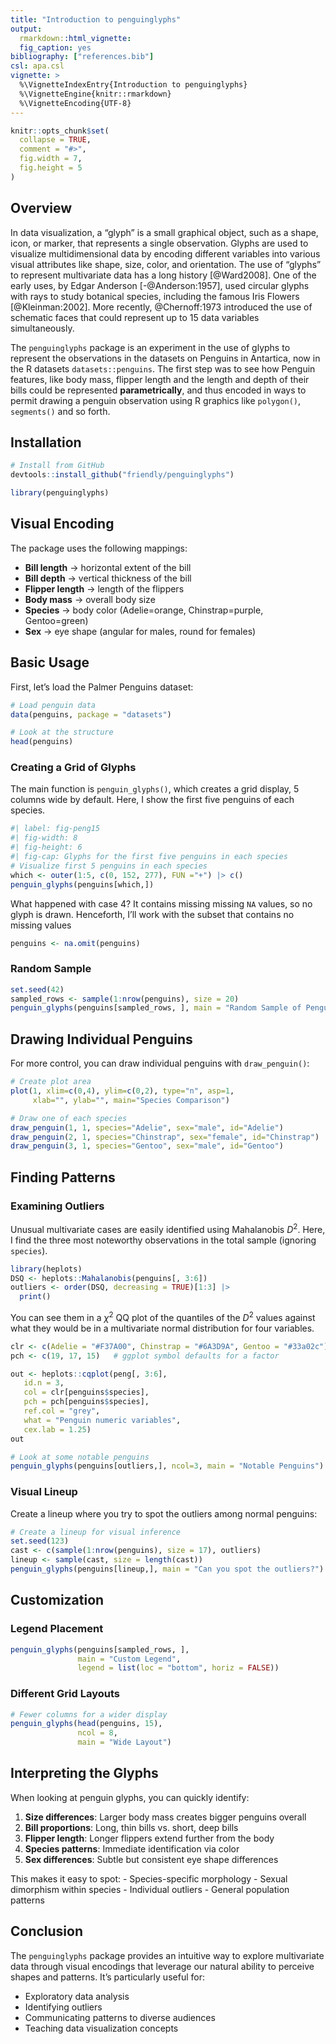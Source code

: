 ```yaml
---
title: "Introduction to penguinglyphs"
output: 
  rmarkdown::html_vignette:
  fig_caption: yes
bibliography: ["references.bib"]
csl: apa.csl
vignette: >
  %\VignetteIndexEntry{Introduction to penguinglyphs}
  %\VignetteEngine{knitr::rmarkdown}
  %\VignetteEncoding{UTF-8}
---
```


```r
knitr::opts_chunk$set(
  collapse = TRUE,
  comment = "#>",
  fig.width = 7,
  fig.height = 5
)
```

## Overview

In data visualization, a "glyph" is a small graphical object, such as a shape, icon, or marker, that represents a single observation. Glyphs are used to visualize multidimensional data by encoding different variables into various visual attributes like shape, size, color, and orientation. The use of "glyphs" to represent multivariate data has a long history [@Ward2008]. One of the early uses, by Edgar Anderson [-@Anderson:1957], used circular glyphs with rays to study botanical species, including the famous Iris Flowers [@Kleinman:2002].
More recently, @Chernoff:1973 introduced the use of schematic faces that could represent up to 15 data variables
simultaneously.

The `penguinglyphs` package is an experiment in the use of glyphs to represent the observations in
the datasets on Penguins in Antartica, now in the R datasets `datasets::penguins`.
The first step was to see how Penguin features, like body mass, flipper length and the length and depth of
their bills could be represented **parametrically**, and thus encoded in ways to permit drawing a penguin observation using R graphics like `polygon()`, `segments()` and so forth.


## Installation

```r
# Install from GitHub
devtools::install_github("friendly/penguinglyphs")
```

```r
library(penguinglyphs)
```

## Visual Encoding

The package uses the following mappings:

- **Bill length** → horizontal extent of the bill
- **Bill depth** → vertical thickness of the bill
- **Flipper length** → length of the flippers
- **Body mass** → overall body size
- **Species** → body color (Adelie=orange, Chinstrap=purple, Gentoo=green)
- **Sex** → eye shape (angular for males, round for females)

## Basic Usage

First, let's load the Palmer Penguins dataset:

```r
# Load penguin data
data(penguins, package = "datasets")

# Look at the structure
head(penguins)
```

### Creating a Grid of Glyphs

The main function is `penguin_glyphs()`, which creates a grid display, 5 columns wide by default.
Here, I show the first five penguins of each species.

```r
#| label: fig-peng15
#| fig-width: 8
#| fig-height: 6
#| fig-cap: Glyphs for the first five penguins in each species
# Visualize first 5 penguins in each species
which <- outer(1:5, c(0, 152, 277), FUN ="+") |> c()
penguin_glyphs(penguins[which,])
```

What happened with case 4? It contains missing missing `NA` values, so no glyph is drawn.
Henceforth, I'll work with the subset that contains no missing values

```r
penguins <- na.omit(penguins)
```


### Random Sample

```r
set.seed(42)
sampled_rows <- sample(1:nrow(penguins), size = 20)
penguin_glyphs(penguins[sampled_rows, ], main = "Random Sample of Penguins")
```

## Drawing Individual Penguins

For more control, you can draw individual penguins with `draw_penguin()`:

```r
# Create plot area
plot(1, xlim=c(0,4), ylim=c(0,2), type="n", asp=1,
     xlab="", ylab="", main="Species Comparison")

# Draw one of each species
draw_penguin(1, 1, species="Adelie", sex="male", id="Adelie")
draw_penguin(2, 1, species="Chinstrap", sex="female", id="Chinstrap")
draw_penguin(3, 1, species="Gentoo", sex="male", id="Gentoo")
```

## Finding Patterns

### Examining Outliers

Unusual multivariate cases are easily identified using Mahalanobis $D^2$. Here, I find the three most noteworthy observations
in the total sample (ignoring `species`).

```r
library(heplots)
DSQ <- heplots::Mahalanobis(penguins[, 3:6])
outliers <- order(DSQ, decreasing = TRUE)[1:3] |>
  print()
```

You can see them in a $\chi^2$ QQ plot of the quantiles of the $D^2$ values against what they would be in a multivariate normal
distribution for four variables.

```r
clr <- c(Adelie = "#F37A00", Chinstrap = "#6A3D9A", Gentoo = "#33a02c")
pch <- c(19, 17, 15)   # ggplot symbol defaults for a factor

out <- heplots::cqplot(peng[, 3:6], 
   id.n = 3,
   col = clr[penguins$species],
   pch = pch[penguins$species],
   ref.col = "grey",
   what = "Penguin numeric variables",
   cex.lab = 1.25)
out
```


```r
# Look at some notable penguins
penguin_glyphs(penguins[outliers,], ncol=3, main = "Notable Penguins")
```

### Visual Lineup

Create a lineup where you try to spot the outliers among normal penguins:

```r
# Create a lineup for visual inference
set.seed(123)
cast <- c(sample(1:nrow(penguins), size = 17), outliers)
lineup <- sample(cast, size = length(cast))
penguin_glyphs(penguins[lineup,], main = "Can you spot the outliers?")
```

## Customization

### Legend Placement

```r
penguin_glyphs(penguins[sampled_rows, ], 
               main = "Custom Legend",
               legend = list(loc = "bottom", horiz = FALSE))
```

### Different Grid Layouts

```r
# Fewer columns for a wider display
penguin_glyphs(head(penguins, 15), 
               ncol = 8, 
               main = "Wide Layout")
```

## Interpreting the Glyphs

When looking at penguin glyphs, you can quickly identify:

1. **Size differences**: Larger body mass creates bigger penguins overall
2. **Bill proportions**: Long, thin bills vs. short, deep bills
3. **Flipper length**: Longer flippers extend further from the body
4. **Species patterns**: Immediate identification via color
5. **Sex differences**: Subtle but consistent eye shape differences

This makes it easy to spot:
- Species-specific morphology
- Sexual dimorphism within species
- Individual outliers
- General population patterns

## Conclusion

The `penguinglyphs` package provides an intuitive way to explore multivariate data through visual encodings that leverage our natural ability to perceive shapes and patterns. It's particularly useful for:

- Exploratory data analysis
- Identifying outliers
- Communicating patterns to diverse audiences
- Teaching data visualization concepts
